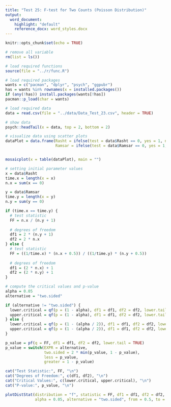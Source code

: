 ```yaml
---
title: "Test 25: F-test for Two Counts (Poisson Distribution)"
output:
  word_document:
    highlight: "default"
    reference_docx: word_styles.docx
---
```


```r
knitr::opts_chunk$set(echo = TRUE)
```

```r
# remove all variable
rm(list = ls())

# load required functions
source(file = "../r/func.R")

# load required packages
wants = c("pacman", "dplyr", "psych", "ggpubr")
has = wants %in% rownames(x = installed.packages())
if (any(!has)) install.packages(wants[!has])
pacman::p_load(char = wants)

# load required data
data = read.csv(file = "../data/Data_Test_23.csv", header = TRUE)

# show data
psych::headTail(x = data, top = 2, bottom = 2)
```

```r
# visualize data using scatter plots
dataPlot = data.frame(Rasht = ifelse(test = data$Rasht == 0, yes = 1, no = 0),
                      Ramsar = ifelse(test = data$Ramsar == 0, yes = 1, no = 0))


mosaicplot(x = table(dataPlot), main = "")

```

```r
# setting initial parameter values
x = data$Rasht
time.x = length(x = x)
n.x = sum(x == 0)

y = data$Ramsar
time.y = length(x = y)
n.y = sum(y == 0)

if (time.x == time.y) {
  # test statistic
  FF = n.x / (n.y + 1)
  
  # degrees of freedom
  df1 = 2 * (n.y + 1)
  df2 = 2 * n.x
} else {
  # test statistic
  FF = ((1/time.x) * (n.x + 0.5)) / ((1/time.y) * (n.y + 0.5))
  
  # degrees of freedom
  df1 = (2 * n.x) + 1
  df2 = (2 * n.y) + 1
}

# compute the critical values and p-value
alpha = 0.05
alternative = "two.sided"

if (alternative != "two.sided") {
  lower.critical = qf(p = (1 - alpha), df1 = df1, df2 = df2, lower.tail = FALSE)
  upper.critical = qf(p = (1 - alpha), df1 = df1, df2 = df2, lower.tail = TRUE)
} else {
  lower.critical = qf(p = (1 - (alpha / 2)), df1 = df1, df2 = df2, lower.tail = FALSE)
  upper.critical = qf(p = (1 - (alpha / 2)), df1 = df1, df2 = df2, lower.tail = TRUE)
}

p_value = pf(q = FF, df1 = df1, df2 = df2, lower.tail = TRUE)
p_value = switch(EXPR = alternative,
                 two.sided = 2 * min(p_value, 1 - p_value),
                 less = p_value,
                 greater = 1 - p_value)

cat("Test Statistic:", FF, "\n")
cat("Degrees of Freedom:", c(df1, df2), "\n")
cat("Critical Values:", c(lower.critical, upper.critical), "\n")
cat("P-value:", p_value, "\n")

plotDistStat(distribution = "f", statistic = FF, df1 = df1, df2 = df2,
             alpha = 0.05, alternative = "two.sided", from = 0.5, to = 2)

```

